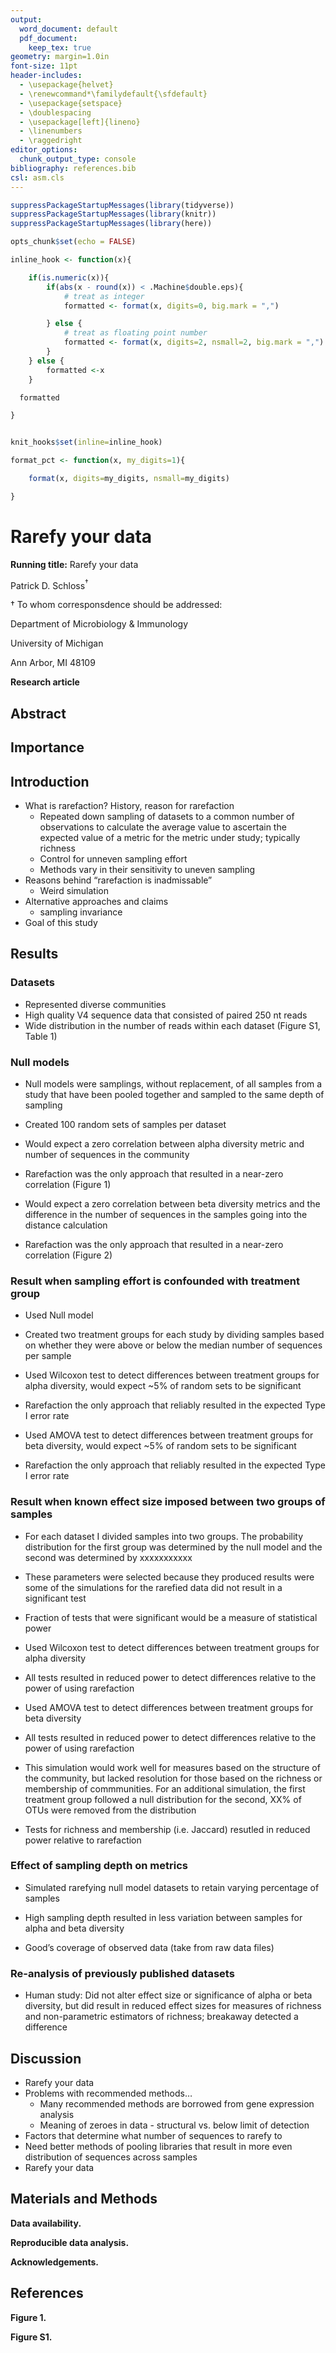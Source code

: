 ```yaml
---
output:
  word_document: default
  pdf_document:
    keep_tex: true
geometry: margin=1.0in
font-size: 11pt
header-includes:
  - \usepackage{helvet}
  - \renewcommand*\familydefault{\sfdefault}
  - \usepackage{setspace}
  - \doublespacing
  - \usepackage[left]{lineno}
  - \linenumbers
  - \raggedright
editor_options:
  chunk_output_type: console
bibliography: references.bib
csl: asm.cls
---
```


```r
suppressPackageStartupMessages(library(tidyverse))
suppressPackageStartupMessages(library(knitr))
suppressPackageStartupMessages(library(here))

opts_chunk$set(echo = FALSE)

inline_hook <- function(x){

	if(is.numeric(x)){
		if(abs(x - round(x)) < .Machine$double.eps){
			# treat as integer
			formatted <- format(x, digits=0, big.mark = ",")

		} else {
			# treat as floating point number
			formatted <- format(x, digits=2, nsmall=2, big.mark = ",")
		}
	} else {
		formatted <-x
	}

  formatted

}


knit_hooks$set(inline=inline_hook)

format_pct <- function(x, my_digits=1){

	format(x, digits=my_digits, nsmall=my_digits)

}
```

# Rarefy your data


\vspace{20mm}

**Running title:** Rarefy your data

\vspace{20mm}

Patrick D. Schloss${^\dagger}$

\vspace{40mm}

${\dagger}$ To whom corresponsdence should be addressed:


\href{mailto:pschloss@umich.edu}{pschloss@umich.edu}

Department of Microbiology & Immunology

University of Michigan

Ann Arbor, MI 48109

\vspace{20mm}

**Research article**

\newpage


## Abstract



## Importance



\newpage

## Introduction

* What is rarefaction? History, reason for rarefaction
  * Repeated down sampling of datasets to a common number of observations to calculate the average value to ascertain the expected value of a metric for the metric under study; typically richness
  * Control for unneven sampling effort
  * Methods vary in their sensitivity to uneven sampling
* Reasons behind "rarefaction is inadmissable"
  * Weird simulation
* Alternative approaches and claims
  * sampling invariance
* Goal of this study



## Results

### Datasets
* Represented diverse communities
* High quality V4 sequence data that consisted of paired 250 nt reads
* Wide distribution in the number of reads within each dataset (Figure S1, Table 1)


### Null models
* Null models were samplings, without replacement, of all samples from a study that have been pooled together and sampled to the same depth of sampling
* Created 100 random sets of samples per dataset

* Would expect a zero correlation between alpha diversity metric and number of sequences in the community
* Rarefaction was the only approach that resulted in a near-zero correlation (Figure 1)

* Would expect a zero correlation between beta diversity metrics and the difference in the number of sequences in the samples going into the distance calculation
* Rarefaction was the only approach that resulted in a near-zero correlation (Figure 2)


### Result when sampling effort is confounded with treatment group
* Used Null model
* Created two treatment groups for each study by dividing samples based on whether they were above or below the median number of sequences per sample

* Used Wilcoxon test to detect differences between treatment groups for alpha diversity, would expect ~5% of random sets to be significant
* Rarefaction the only approach that reliably resulted in the expected Type I error rate

* Used AMOVA test to detect differences between treatment groups for beta diversity, would expect ~5% of random sets to be significant
* Rarefaction the only approach that reliably resulted in the expected Type I error rate


### Result when known effect size imposed between two groups of samples
* For each dataset I divided samples into two groups. The probability distribution for the first group was determined by the null model and the second was determined by xxxxxxxxxxx
* These parameters were selected because they produced results were some of the simulations for the rarefied data did not result in a significant test
* Fraction of tests that were significant would be a measure of statistical power

* Used Wilcoxon test to detect differences between treatment groups for alpha diversity
* All tests resulted in reduced power to detect differences relative to the power of using rarefaction

* Used AMOVA test to detect differences between treatment groups for beta diversity
* All tests resulted in reduced power to detect differences relative to the power of using rarefaction

* This simulation would work well for measures based on the structure of the community, but lacked resolution for those based on the richness or membership of commmunities. For an additional simulation, the first treatment group followed a null distribution for the second, XX% of OTUs were removed from the distribution
* Tests for richness and membership (i.e. Jaccard) resutled in reduced power relative to rarefaction


### Effect of sampling depth on metrics
* Simulated rarefying null model datasets to retain varying percentage of samples
* High sampling depth resulted in less variation between samples for alpha and beta diversity

* Good's coverage of observed data (take from raw data files)

### Re-analysis of previously published datasets
* Human study: Did not alter effect size or significance of alpha or beta diversity, but did result in reduced effect sizes for measures of richness and non-parametric estimators of richness; breakaway detected a difference 



## Discussion

* Rarefy your data
* Problems with recommended methods...
  * Many recommended methods are borrowed from gene expression analysis
  * Meaning of zeroes in data - structural vs. below limit of detection
* Factors that determine what number of sequences to rarefy to
* Need better methods of pooling libraries that result in more even distribution of sequences across samples
* Rarefy your data


## Materials and Methods

**Data availability.** 

**Reproducible data analysis.** 


\vspace{10mm}

**Acknowledgements.** 

\newpage

## References

\setlength{\parindent}{-0.25in}
\setlength{\leftskip}{0.25in}
\noindent

<div id="refs"></div>

\setlength{\parindent}{0in}
\setlength{\leftskip}{0in}

\newpage


**Figure 1.**

\newpage

**Figure S1.**
